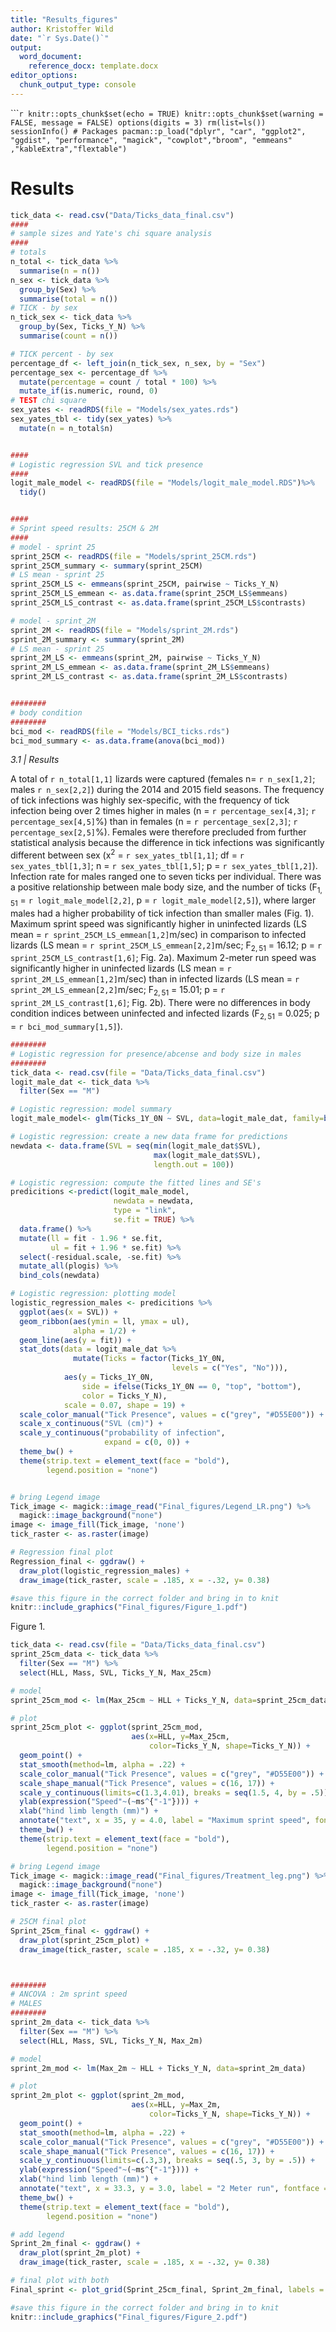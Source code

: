 ```yaml
---
title: "Results_figures"
author: Kristoffer Wild
date: "`r Sys.Date()`"
output: 
  word_document:
    reference_docx: template.docx
editor_options: 
  chunk_output_type: console
---
```


``````r
knitr::opts_chunk$set(echo = TRUE)
knitr::opts_chunk$set(warning = FALSE, message = FALSE)
options(digits = 3)
rm(list=ls())
sessionInfo()
# Packages
pacman::p_load("dplyr", "car", "ggplot2", "ggdist", "performance", "magick", "cowplot","broom", "emmeans" ,"kableExtra","flextable")
```

# Results
```r
tick_data <- read.csv("Data/Ticks_data_final.csv")
####
# sample sizes and Yate's chi square analysis
####
# totals
n_total <- tick_data %>% 
  summarise(n = n())
n_sex <- tick_data %>%
  group_by(Sex) %>% 
  summarise(total = n())
# TICK - by sex
n_tick_sex <- tick_data %>% 
  group_by(Sex, Ticks_Y_N) %>% 
  summarise(count = n())

# TICK percent - by sex
percentage_df <- left_join(n_tick_sex, n_sex, by = "Sex")
percentage_sex <- percentage_df %>%
  mutate(percentage = count / total * 100) %>% 
  mutate_if(is.numeric, round, 0)
# TEST chi square
sex_yates <- readRDS(file = "Models/sex_yates.rds") 
sex_yates_tbl <- tidy(sex_yates) %>%
  mutate(n = n_total$n) 


####
# Logistic regression SVL and tick presence 
####
logit_male_model <- readRDS(file = "Models/logit_male_model.RDS")%>% 
  tidy() 


####
# Sprint speed results: 25CM & 2M
####
# model - sprint 25
sprint_25CM <- readRDS(file = "Models/sprint_25CM.rds")
sprint_25CM_summary <- summary(sprint_25CM)
# LS mean - sprint 25
sprint_25CM_LS <- emmeans(sprint_25CM, pairwise ~ Ticks_Y_N) 
sprint_25CM_LS_emmean <- as.data.frame(sprint_25CM_LS$emmeans)
sprint_25CM_LS_contrast <- as.data.frame(sprint_25CM_LS$contrasts)

# model - sprint_2M
sprint_2M <- readRDS(file = "Models/sprint_2M.rds")
sprint_2M_summary <- summary(sprint_2M)
# LS mean - sprint 25
sprint_2M_LS <- emmeans(sprint_2M, pairwise ~ Ticks_Y_N) 
sprint_2M_LS_emmean <- as.data.frame(sprint_2M_LS$emmeans)
sprint_2M_LS_contrast <- as.data.frame(sprint_2M_LS$contrasts)


########
# body condition
########
bci_mod <- readRDS(file = "Models/BCI_ticks.rds")
bci_mod_summary <- as.data.frame(anova(bci_mod))

```
*3.1 | Results*
<p>A total of `r n_total[1,1]` lizards were captured (females n= `r n_sex[1,2]`; males `r n_sex[2,2]`) during the 2014 and 2015 field seasons. The frequency of tick infections was highly sex-specific, with the frequency of tick infection being over 2 times higher in males (n = `r percentage_sex[4,3]`; `r percentage_sex[4,5]`%) than in females (n = `r percentage_sex[2,3]`; `r percentage_sex[2,5]`%). Females were therefore precluded from further statistical analysis because the difference in tick infections was significantly different between sex (x$^2$ = `r sex_yates_tbl[1,1]`; df = `r sex_yates_tbl[1,3]`; n = `r sex_yates_tbl[1,5]`; p = `r sex_yates_tbl[1,2]`). Infection rate for males ranged one to seven ticks per individual. There was a positive relationship between male body size, and the number of ticks (F$_{1,51}$ = `r logit_male_model[2,2]`, p = `r logit_male_model[2,5]`), where larger males had a higher probability of tick infection than smaller males (Fig. 1). Maximum sprint speed was significantly higher in uninfected lizards (LS mean = `r sprint_25CM_LS_emmean[1,2]`m/sec) in comparison to infected lizards (LS mean = `r sprint_25CM_LS_emmean[2,2]`m/sec; F$_{2,51}$ = 16.12; p = `r sprint_25CM_LS_contrast[1,6]`; Fig. 2a). Maximum 2-meter run speed was significantly higher in uninfected lizards (LS mean = `r sprint_2M_LS_emmean[1,2]`m/sec) than in infected lizards (LS mean = `r sprint_2M_LS_emmean[2,2]`m/sec; F$_{2,51}$ = 15.01; p = `r sprint_2M_LS_contrast[1,6]`; Fig. 2b). There were no differences in body condition indices between uninfected and infected lizards (F$_{2,51}$ = 0.025; p = `r bci_mod_summary[1,5]`). <p>


\newpage
```r
########
# Logistic regression for presence/abcense and body size in males
########
tick_data <- read.csv(file = "Data/Ticks_data_final.csv")
logit_male_dat <- tick_data %>% 
  filter(Sex == "M")

# Logistic regression: model summary 
logit_male_model<- glm(Ticks_1Y_0N ~ SVL, data=logit_male_dat, family=binomial(link="logit"))

# Logistic regression: create a new data frame for predictions
newdata <- data.frame(SVL = seq(min(logit_male_dat$SVL), 
                                max(logit_male_dat$SVL), 
                                length.out = 100))

# Logistic regression: compute the fitted lines and SE's
predicitions <-predict(logit_male_model,
                       newdata = newdata,
                       type = "link",
                       se.fit = TRUE) %>% 
  data.frame() %>% 
  mutate(ll = fit - 1.96 * se.fit,
         ul = fit + 1.96 * se.fit) %>% 
  select(-residual.scale, -se.fit) %>% 
  mutate_all(plogis) %>%
  bind_cols(newdata)

# Logistic regression: plotting model
logistic_regression_males <- predicitions %>% 
  ggplot(aes(x = SVL)) +
  geom_ribbon(aes(ymin = ll, ymax = ul),
              alpha = 1/2) +
  geom_line(aes(y = fit)) +
  stat_dots(data = logit_male_dat %>% 
              mutate(Ticks = factor(Ticks_1Y_0N, 
                                    levels = c("Yes", "No"))),
            aes(y = Ticks_1Y_0N, 
                side = ifelse(Ticks_1Y_0N == 0, "top", "bottom"),
                color = Ticks_Y_N),
            scale = 0.07, shape = 19) +
  scale_color_manual("Tick Presence", values = c("grey", "#D55E00")) +
  scale_x_continuous("SVL (cm)") +
  scale_y_continuous("probability of infection",
                     expand = c(0, 0)) +
  theme_bw() +
  theme(strip.text = element_text(face = "bold"),
        legend.position = "none")


# bring Legend image
Tick_image <- magick::image_read("Final_figures/Legend_LR.png") %>% 
  magick::image_background("none")
image <- image_fill(Tick_image, 'none')
tick_raster <- as.raster(image)

# Regression final plot
Regression_final <- ggdraw() +
  draw_plot(logistic_regression_males) +
  draw_image(tick_raster, scale = .185, x = -.32, y= 0.38)

#save this figure in the correct folder and bring in to knit
knitr::include_graphics("Final_figures/Figure_1.pdf")
```
Figure 1. 

\newpage
```r
tick_data <- read.csv(file = "Data/Ticks_data_final.csv")
sprint_25cm_data <- tick_data %>% 
  filter(Sex == "M") %>% 
  select(HLL, Mass, SVL, Ticks_Y_N, Max_25cm)

# model
sprint_25cm_mod <- lm(Max_25cm ~ HLL + Ticks_Y_N, data=sprint_25cm_data)

# plot
sprint_25cm_plot <- ggplot(sprint_25cm_mod, 
                           aes(x=HLL, y=Max_25cm, 
                               color=Ticks_Y_N, shape=Ticks_Y_N)) +
  geom_point() +
  stat_smooth(method=lm, alpha = .22) +
  scale_color_manual("Tick Presence", values = c("grey", "#D55E00")) +
  scale_shape_manual("Tick Presence", values = c(16, 17)) +
  scale_y_continuous(limits=c(1.3,4.01), breaks = seq(1.5, 4, by = .5)) +
  ylab(expression("Speed"~(~ms^{"-1"}))) +
  xlab("hind limb length (mm)") + 
  annotate("text", x = 35, y = 4.0, label = "Maximum sprint speed", fontface = "bold", size = 5)+
  theme_bw() +
  theme(strip.text = element_text(face = "bold"),
        legend.position = "none")

# bring Legend image
Tick_image <- magick::image_read("Final_figures/Treatment_leg.png") %>% 
  magick::image_background("none")
image <- image_fill(Tick_image, 'none')
tick_raster <- as.raster(image)

# 25CM final plot
Sprint_25cm_final <- ggdraw() +
  draw_plot(sprint_25cm_plot) +
  draw_image(tick_raster, scale = .185, x = -.32, y= 0.38) 



########
# ANCOVA : 2m sprint speed 
# MALES
########
sprint_2m_data <- tick_data %>% 
  filter(Sex == "M") %>% 
  select(HLL, Mass, SVL, Ticks_Y_N, Max_2m)

# model
sprint_2m_mod <- lm(Max_2m ~ HLL + Ticks_Y_N, data=sprint_2m_data)

# plot
sprint_2m_plot <- ggplot(sprint_2m_mod, 
                           aes(x=HLL, y=Max_2m, 
                               color=Ticks_Y_N, shape=Ticks_Y_N)) +
  geom_point() +
  stat_smooth(method=lm, alpha = .22) +
  scale_color_manual("Tick Presence", values = c("grey", "#D55E00")) +
  scale_shape_manual("Tick Presence", values = c(16, 17)) +
  scale_y_continuous(limits=c(.3,3), breaks = seq(.5, 3, by = .5)) +
  ylab(expression("Speed"~(~ms^{"-1"}))) +
  xlab("hind limb length (mm)") + 
  annotate("text", x = 33.3, y = 3.0, label = "2 Meter run", fontface = "bold", size = 5)+
  theme_bw() +
  theme(strip.text = element_text(face = "bold"),
        legend.position = "none")

# add legend
Sprint_2m_final <- ggdraw() +
  draw_plot(sprint_2m_plot) +
  draw_image(tick_raster, scale = .185, x = -.32, y= 0.38) 

# final plot with both
Final_sprint <- plot_grid(Sprint_25cm_final, Sprint_2m_final, labels = c('A', 'B'))

#save this figure in the correct folder and bring in to knit
knitr::include_graphics("Final_figures/Figure_2.pdf")
```
